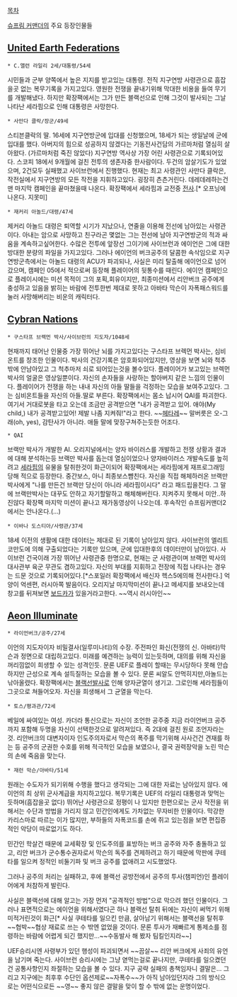 [[목차]] 

[[슈프림 커맨더]]의 주요 등장인물들

== [[United Earth Federations]] ==
 * C.앨런 라일리 2세/대통령/54세

시민들과 군부 양쪽에서 높은 지지를 받고있는 대통령. 전직 지구연방 사령관으로 흠잡을곳 없는 복무기록을 가지고있다. 영원한 전쟁을 끝내기위해 막대한 비용을 들여 무기를 개발해냈다. 하지만 확장팩에서는 그가 만든 블랙선으로 인해 그것이 발사되는 그날 나타난 세라핌으로 인해 대통령은 사망한다. 


 * 사만다 클락/장군/49세

스티븐클락의 딸. 16세에 지구연방군에 입대를 신청했으며, 18세가 되는 생일날에 군에 입대를 했다. 아버지의 힘으로 성공하지 않겠다는 기동전사건담의 가르마처럼 열심히 살아왔다. (가르마처럼 죽진 않았다) 지구연방 역사상 가장 어린 사령관으로 기록되어있다. 스코피 18에서 9개월에 걸친 전투의 생존자중 한사람이다. 두건의 암살기도가 있었으며, 2건모두 실패했고 사이브런에서 진행했다. 현재는 최고 사령관인 사만다 클락은, 작전실에서 지구연방의 모든 작전을 지휘하고있다. 굉장히 츤츤거린다. 데레데레하는건 맨 마지막 캠페인을 끝마쳤을때 나온다. 확장팩에서 세라핌과 교전중 [[전사]].[* 오프닝에 나온다. 지못미]


 * 재커리 아놀드/대령/47세

제커리 아놀드 대령은 퇴역할 시기가 지났으나, 연줄을 이용해 전선에 남아있는 사령관이다. 아내는 암으로 사망하고 친구라곤 몇없는 그는 전선에 남아 지구연방군의 적과 싸움을 계속하고싶어한다. 수많은 전투에 앞장선 그이기에 사이브런과 에이언은 그에 대한 방대한 분량의 파일을 가지고있다. 그러나 에이언의 버크공주의 달콤한 속삭임으로 지구연방군측에서는 아놀드 대령의 ACU가 파괴되나, 사실은 미리 탈출해 에이언으로 넘어갔으며, 캠페인 05에서 적으로써 등장해 플레이어의 뒷통수를 때린다. 에이언 캠페인으로 플레이시에는 미션 목적이 그의 포획,회유이지만, 최종미션에서 리안버크 공주에게 충성하고 있음을 밝히는 바람에 전투한번 제대로 못하고 아바타 막슨이 자폭패스워드를 눌러 사망해버리는 비운의 캐릭터다.


== [[Cybran Nations]] ==
 * 구스타프 브랙먼 박사/사이브런의 지도자/1048세

현재까지 태어난 인물중 가장 뛰어난 뇌를 가지고있다는 구스타프 브렉먼 박사는, 심비온트를 창조한 인물이다. 박사의 건강기록은 암호화되어있지만, 영상을 보면 뇌와 척추밖에 안남아있고 그 척추마저 쇠로 되어있는것을 볼수있다. 플레이어가 보고있는 브렉먼 박사의 얼굴은 영상일뿐이다. 자신의 손자들을 사랑하는 할아버지 같은 느낌의 인물이다. 플레이어가 전쟁을 하는 내내 자신의 아들 딸들을 걱정하는 모습을 보여주고있다. 그는 심비온트들을 자신의 아들.딸로 부른다.
확장팩에서는 몸소 납시어 QAI를 파괴한다. 여기서 거대로봇을 타고 오는데 조금만 공격받으면 "내가 공격받고 있어. 애야(My child,) 내가 공격받고있어! 제발 나좀 지켜줘!"라고 한다. ~~[[헤타레]]~~
말버릇은 오-그래(oh, yes), 감탄사가 아니라. 애들 말에 맞장구쳐주는듯한 어조다.


 * QAI

브랙만 박사가 개발한 AI. 오리지널에서는 양자 바이러스를 개발하고 전쟁 상황과 결과에 대해 분석하는등 브랙만 박사를 돕는데 열심이었으나 양자바이러스 개발속도를 높히려고 [[세라핌]]의 유물을 탈취한것이 화근이되어 확장팩에서는 세라핌에게 재프로그래밍당해 적으로 등장한다. 중간보스, 아니 최종보스뺨친다.
자신을 직접 해체하러온 브랙만박사에게 "나를 만든건 브랙만 당신이 아니라 세라핌이시다" 라고 패드립을친다. 그 말에 브랙만박사는 대꾸도 안하고 자기할말하고 해체해버린다. 지켜주지 못해서 미안..하진않다
확장팩 마지막 미션이 끝나고 재가동영상이 나오는데. 후속작인 슈프림커맨더2에서는 안나온다.(...)


 * 이바나 도스티아/사령관/37세

18세 이전의 생활에 대한 데이터는 제대로 된 기록이 남아있지 않다. 사이브런의 엘리트코만도에 의해 구출되었다는 기록만 있으며, 군에 입대한후의 데이터만이 남아있다. 사이브런 건국이래 가장 뛰어난 사령관중 한명으로, 현재는 군 사령관이며 브랙먼 박사의 대사관부 육군 무관도 겸하고있다. 자신의 부대를 지휘하고 전장에 직접 나타나는 경우는 드문 것으로 기록되어있다.[*스포일러 확장팩에서 배신자 헥스5에의해 전사한다.]
억양이 억센편, 러시아쪽 발음이다. 오리지날 마지막미션이 끝나고 메세지를 보내오는데 창고를 뒤져보면 [[보드카]]가 있을거라고한다. ~~역시 러시아인~~




== [[Aeon Illuminate]] ==
 * 라이언버크/공주/27세

이언의 지도자이자 비밀결사(일루미나티)의 수장.
주전파인 화신(전쟁의 신. 아바타)막슨과 정면으로 대립하고있다.
미래를 예견하는 능력이 있는듯하며, 대의를 위해 자신을 꺼리낌없이 희생할 수 있는 성격인듯.
문론 UEF로 플레이 할때는 무시당하다 못해 안습하지만 근성으로 계속 설득질하는 모습을 볼 수 있다. 문론 씨알도 안먹히지만,아놀드는 낚아올렸다.
확장팩에서는 [[블랙선]]발사로 인해 양자균열이 생기고. 그로인해 세라핌들이 그곳으로 쳐들어오자. 자신을 희생해서 그 균열을 막는다.



 * 토스/평과관/72세

베일에 싸여있는 여성. 카더라 통신으로는 자신이 조언한 공주중 지금 라이언버크 공주까지 포함해 두명을 자신이 선택한것으로 알려져있다.
즉 2대에 걸친 원로 조언자라는것.
리안버크의 대변자이자 인도주의자로서 막슨의 폭주를 막기위해 사사건건 견재를 하는 등 공주의 군권한 수호를 위해 적극적인 모습을 보였으나,
결국 권력장악을 노린 막슨의 손에 죽음을 맞는다.



 * 재런 막슨/아바타/51세

원래는 수도자가 되기위해 수행을 했다고 생각되는 그에 대한 자료는 남아있지 않다. 에이언의 최 상위 군사계급을 차지하고있다. 복무기록은 UEF의 라일리 대통령과 맞먹는듯하며(흠잡을곳 없다) 뛰어난 사령관으로 정평이 나 있지만 한편으로는 군사 작전을 위해서는 수단과 방법을 가리지 않고 민간인에게도 가차없는 무자비한 인물이다.
막강한 카리스마로 따르는 이가 많지만, 부하들의 자폭코드를 손에 쥐고 있는점을 보면 편집증적인 악당이 따로없기도 하다.

민간인 학살건 때문에 교세확장 및 인도주의를 표방하는 버크 공주와 자주 충돌하고 있고,
리안 버크가 군수통수권자로서 막슨의 독주를 견제하려고 하기 때문에 막판에 쿠테타를 일으켜 정적인 비둘기파 및 버크 공주를 없애려고 시도했었다. 

그러나 공주의 처리는 실패하고, 후에 블랙선 공방전에서 공주의 투사(챔피언)인 플레이어에게 처참하게 발린다.

사실은 블랙선에 대해 알고는 가장 먼저 "공격적인 방법"으로 막으려 했던 인물이다.
그러나 표면적으로는 에이언을 위해서였다곤 하나 블랙선 탈취 뒤에는 자신이 써먹기 위해 미적거린것이 화근[* 사실 쿠테타를 일으킨 만큼, 살아남기 위해서는 블랙선을 탈취후 ~~협박~~협상 재료로 쓰는 수 밖엔 없었을 것이다. 문론 투사가 재빠르게 통제소를 점령하는 바람에 어렵게 되긴 했지만...~~수동발사 해 봤자 팀킬인지라~~] 

UEF승리시엔 사령부가 있던 행성이 파괴되면서 ~~끔살~~ 리안 버크에게 사죄의 유언을 남기며 죽는다. 사이브런 승리시에는 그냥 엳먹는걸로 끝나지만, 쿠테타를 일으켰던건 공통사항인지 좌절하는 모습을 볼 수 있다. 지구 공략 실패의 총책임자니 결말은... 그리고 지구에는 최후후 수단인 옵션제로~~자폭수~~가 아직 남아있던지라 그의 방식으로는 어떤식으로든 ~~영~~ 좋지 않은 결말을 맞이 할 수 밖에 없는 운명이었다.
